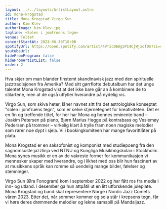 ```yaml
---
layout: ../../layouts/ArtistLayout.astro
id: mona-krogstad
title: Mona Krogstad Virgo Sun
author: Kim Klev
authorImage: kim-klev.jpg
tagline: «Solen i jomfruens tegn»
venue: Teltet
concertStartAt: 2023-06-30T18:00
spotifyUrl: https://open.spotify.com/artist/4VTic06AgSPI4CjWjxofOm?si=c5ea37f8b9614229
youtubeUrl:
hideFromProgram: false
hideFromArtistList: false
order: 2
---
```


Hva skjer om man blander finstemt skandinavisk jazz med den spirituelle jazztradisjonen fra Amerika? Med sitt gørrflotte debutalbum har det unge talentet Mona Krogstad vist at det ikke bare går an å kombinere de to stilartene, men at de også utfyller hverandre på nydelig vis.

Virgo Sun, som skiva heter, låner navnet sitt fra det astrologiske konseptet "solen i jomfruens tegn", som er selve stjernetegnet for kreativiteten. Det er en fin og treffende tittel, for her har Mona og hennes eminente band – Joakim Petersen på piano, Bjørn Marius Hegge på kontrabass og Veslemøy Pedersen på trommer – virkelig klart å trylle fram noen magiske melodier som rører noe dypt i sjela. Vi i bookingkomiteen har mange favorittlåter på plata.

Mona Krogstad er en saksofonist og komponist med studiepoeng fra den sagnomsuste jazzlinja ved NTNU og Kungliga Musikhögskolan i Stockholm. Mona synes musikk er en av de vakreste former for kommunikasjon vi mennesker skaper med hverandre, og i likhet med oss blir hun fascinert av at musikkens språk kan romme så uendelig mange bilder, følelser og stemninger.

Virgo Sun (Øra Fonogram) kom i september 2022 og har fått ros fra media i inn- og utland. I desember ga hun attpåtil ut en litt utforskende juleplate. Mona Krogstad og band skal representere Norge i Nordic Jazz Comets våren 2023. Etter det, når sommer kommer og sola står i krepsens tegn, får vi høre deres drømmende melodier og lekne samspill på Mandaljazz.
